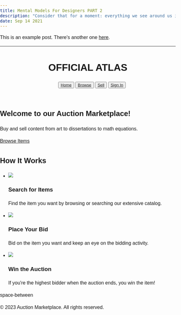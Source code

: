 ```yaml
---
title: Mental Models For Designers PART 2
description: "Consider that for a moment: everything we see around us is assumed to have had a cause and is contingent upon."
date: Sep 14 2021
---
```


This is an example post. There's another one [here](/posts/example-post).

--- 

<html>
<head>
  <title>Auction Marketplace</title>
  <link rel="stylesheet" type="text/css" href="style.css">
  <style>
    body {
    margin: 0;
    padding: 0;
    font-family: Rubik, sans-serif;
    font-size: 16px;
    line-height: 1.5;
  }
  
  header {
    background-color: #333;
    color: #fff;
    padding: 10px;
    display: flex;
    justify-content: space-between;
    align-items: center;
  }
  
  nav ul {
    list-style: none;
    margin: 0;
  }
  </style>

</head>
<body>
  <header>
    <h1>OFFICIAL ATLAS</h1>
    <nav>
      <ul>
        <button><a href="#">Home</a></button>
        <button><a href="listings.html">Browse</a></button>
        <button><a href="upload.html">Sell</a></button>
        <button><a href="login.html">Sign In</a></button>
      </ul>
    </nav>
  </header>

  <section class="banner">
    <h2>Welcome to our Auction Marketplace!</h2>
    <p>Buy and sell content from art to dissertations to math equations.</p>
    <a href="signup.html" class="button">Browse Items</a>
  </section>
  
  <section class="how-it-works">
    <h2>How It Works</h2>
    <ul>
      <li>
        <img src="search.png">
        <h3>Search for Items</h3>
        <p>Find the item you want by browsing or searching our extensive catalog.</p>
      </li>
      <li>
        <img src="bid.png">
        <h3>Place Your Bid</h3>
        <p>Bid on the item you want and keep an eye on the bidding activity.</p>
      </li>
      <li>
        <img src="win.png">
        <h3>Win the Auction</h3>
        <p>If you're the highest bidder when the auction ends, you win the item!</p>
      </li>
    </ul>
  </section>

  <body>
    <div>
      space-between
    </div>
  </body>
  
  <footer>
    <p>&copy; 2023 Auction Marketplace. All rights reserved.</p>
  </footer>

</body>
</html>
